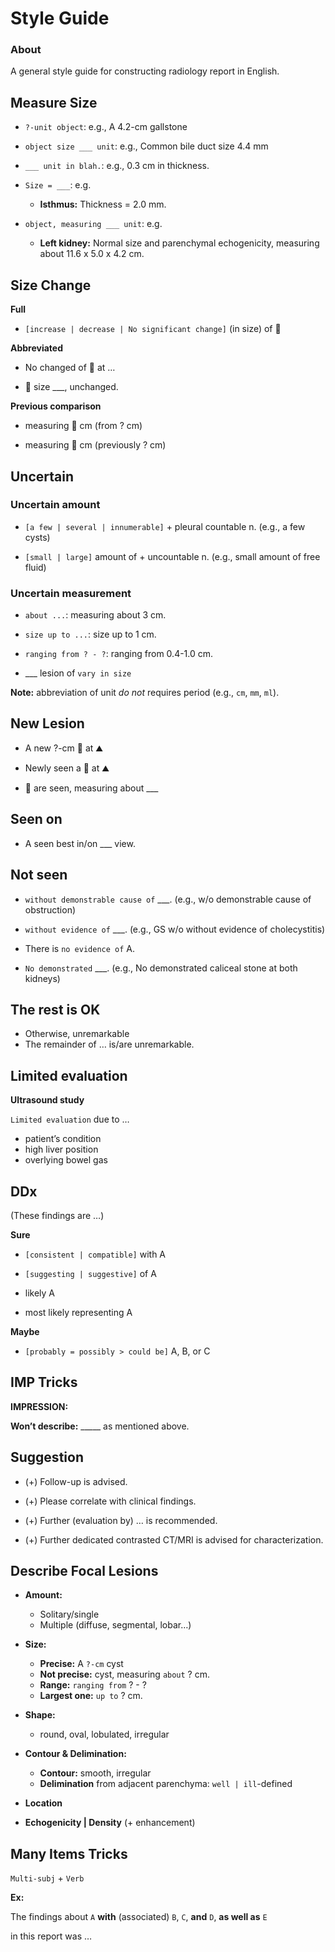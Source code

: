 # Style Guide {.unnumbered}

::: {.callout-note}
### About

A general style guide for constructing radiology report in English.
:::

## Measure Size

-   `?-unit object`: e.g., A 4.2-cm gallstone

-   `object size ___ unit`: e.g., Common bile duct size 4.4 mm

-   `___ unit in blah.`: e.g., 0.3 cm in thickness.

-   `Size = ___ `: e.g.
    -   **Isthmus:** Thickness = 2.0 mm. 

-   `object, measuring ___ unit`: e.g.
    -   **Left kidney:** Normal size and parenchymal echogenicity, measuring about 11.6 x 5.0 x 4.2 cm. 

## Size Change

**Full**

-   `[increase | decrease | No significant change]` (in size) of 🤔

**Abbreviated**

-   No changed of 🤔 at ...

-   🤔 size ___, unchanged.

**Previous comparison**

-   measuring 🤔 cm (from ? cm) 

-   measuring 🤔 cm (previously ? cm) 

## Uncertain

### Uncertain amount

-   `[a few | several | innumerable]` + pleural countable n. (e.g., a few cysts)

-   `[small | large]` amount of + uncountable n. (e.g., small amount of free fluid)

### Uncertain measurement

-   `about ...`: measuring about 3 cm.

-   `size up to ...`: size up to 1 cm.

-   `ranging from ? - ?`: ranging from 0.4-1.0 cm.

-   ___ lesion of `vary in size`

**Note:** abbreviation of unit *do not* requires period (e.g., `cm`, `mm`, `ml`).



## New Lesion

-   A new ?-cm 🤔 at ⛰

-   Newly seen a 🤔 at ⛰

-   🤔 are seen, measuring about ___


##  Seen on

-   A seen best in/on ___ view.

##  Not seen

-   `without demonstrable cause of` ___. (e.g., w/o demonstrable cause of obstruction)

-   `without evidence of` ___. (e.g., GS w/o without evidence of cholecystitis)

-   There is `no evidence of` A.

-   `No demonstrated` ___. (e.g., No demonstrated caliceal stone at both kidneys)


## The rest is OK

-   Otherwise, unremarkable
-   The remainder of ... is/are unremarkable.

## Limited evaluation

**Ultrasound study**

`Limited evaluation` due to ...

-   patient's condition
-   high liver position
-   overlying bowel gas

## DDx

(These findings are ...)

**Sure**

-   `[consistent | compatible]` with A
-   `[suggesting | suggestive]` of A

-   likely A
-   most likely representing A

**Maybe**

-   `[probably = possibly > could be]` A, B, or C

## IMP Tricks

**IMPRESSION:**

**Won't describe:** _____ as mentioned above.

## Suggestion

-   (+) Follow-up is advised.

-   (+) Please correlate with clinical findings.

-   (+) Further (evaluation by) ... is recommended.

-   (+) Further dedicated contrasted CT/MRI is advised for characterization. 


## Describe Focal Lesions

-   **Amount:**

    -   Solitary/single
    -   Multiple (diffuse, segmental, lobar...)

-   **Size:**

    -   **Precise:** A `?-cm` cyst
    -   **Not precise:** cyst, measuring `about` ? cm.
    -   **Range:** `ranging from` ? - ? 
    -   **Largest one:** `up to` ? cm.

-   **Shape:**

    -   round, oval, lobulated, irregular

-   **Contour & Delimination:**

    -  **Contour:** smooth, irregular
    -   **Delimination** from adjacent parenchyma: `well | ill`-defined

-   **Location**

-   **Echogenicity | Density** (+ enhancement)

## Many Items Tricks

`Multi-subj` + `Verb`

**Ex:**

The findings about `A` **with** (associated) `B`, `C`, **and** `D`, **as well as** `E` 

in this report was ...